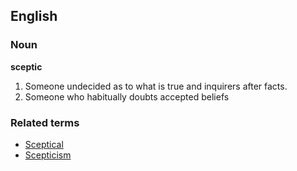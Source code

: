 ==English==
===Noun===
'''sceptic'''

#Someone undecided as to what is true and inquirers after facts.
#Someone who habitually doubts accepted beliefs

===Related terms===
*[[Sceptical]]
*[[Scepticism]]